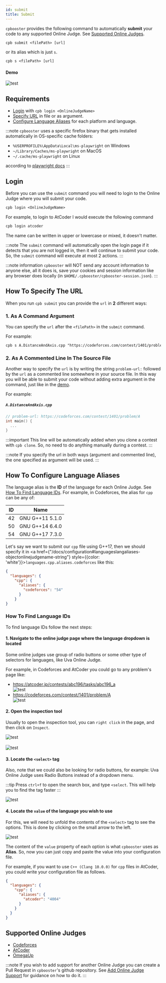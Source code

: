 ```yaml
---
id: submit
title: Submit
---
```



`cpbooster` provides the following command to automatically
**submit** your code to any supported Online Judge. See [Supported Online Judges](#supported-online-judges).

```txt
cpb submit <filePath> [url]
```

or its alias which is just `s`.

```txt
cpb s <filePath> [url]
```

#### Demo

<div className="text--center">
  <img alt="test" src={useBaseUrl("/img/demos/submit.gif")} />
</div>

## Requirements

- [Login](#login) with `cpb login <OnlineJudgeName>`
- [Specify URL](#how-to-specify-the-url) in file or as argument.
- [Configure Language Aliases](#how-to-configure-language-aliases) for each platform and language.

:::note
`cpbooster` uses a specific firefox binary that gets installed automatically in OS-specific cache
folders:

- `%USERPROFILE%\AppData\Local\ms-playwright` on Windows
- `~/Library/Caches/ms-playwright` on MacOS
- `~/.cache/ms-playwright` on Linux

according to [playwright docs](https://playwright.dev/docs/installation/)
:::

## Login

Before you can use the `submit` command you will need to login
to the Online Judge where you will submit your code.

```txt
cpb login <OnlineJudgeName>
```

For example, to login to AtCoder I would execute the following command

```txt
cpb login atcoder
```

The name can be written in upper or lowercase or mixed, it doesn't matter.

:::note
The `submit` command will automatically open the login page
if it detects that you are not logged in, then it will continue
to submit your code. So, the `submit` command will execute at most 2
actions.
:::

:::note information
`cpbooster` will NOT send any account information
to anyone else, all it does is, save your cookies
and session information like any browser does locally (in
`$HOME/.cpbooster/cpbooster-session.json`).
:::

## How To Specify The URL

When you run `cpb submit` you can provide the `url` in **2** different ways:

### 1. As A Command Argument

You can specify the `url` after the `<filePath>` in the `submit` command.

For example:

```txt
cpb s A.DistanceAndAxis.cpp "https://codeforces.com/contest/1401/problem/A"
```

### 2. As A Commented Line In The Source File

Another way to specify the `url` is by writing the string `problem-url:` followed by
the `url` as a commented line somewhere in your source file. In this way
you will be able to submit your code without adding extra argument in the
command, just like in the [demo](#demo).

For example:

##### `A.DistanceAndAxis.cpp`

```cpp
// problem-url: https://codeforces.com/contest/1401/problem/A
int main() {
  ...
}
```

:::important
This line will be automatically added when you clone a contest with `cpb clone`.
So, no need to do anything manually during a contest.
:::

:::note
If you specify the url in both ways (argument and commented line), the one
specified as argument will be used.
:::

## How To Configure Language Aliases

The language alias is the **ID** of the language for each Online Judge.
See [How To Find Language IDs](#how-to-find-language-ids). For example, in Codeforces,
the alias for `cpp` can be any of:

| ID  | Name            |
| --- | --------------- |
| 42  | GNU G++11 5.1.0 |
| 50  | GNU G++14 6.4.0 |
| 54  | GNU G++17 7.3.0 |

Let's say we want to submit our `cpp` file using G++17, then
we should specify it
in <a href={"/docs/configuration#languageslangaliases-objectonlinejudgename-string"} style={{color: 'white'}}>`languages.cpp.aliases.codeforces`</a>
like this:

```json
{
  "languages": {
    "cpp": {
      "aliases": {
        "codeforces": "54"
      }
    }
}
```

### How To Find Language IDs

To find language IDs follow the next steps:

#### 1. Navigate to the online judge page where the language dropdown is located

Some online judges use group of radio buttons or some other type of selectors for languages,
like Uva Online Judge.

For example, in Codeforces and AtCoder you could go to any problem's page like:

- https://atcoder.jp/contests/abc196/tasks/abc196_a
  <div className="text--center">
    <img alt="test" src={useBaseUrl("/img/atcoder_dropdown.png")} />
  </div>
- https://codeforces.com/contest/1401/problem/A
  <div className="text--center">
    <img alt="test" src={useBaseUrl("/img/codeforces_dropdown.png")} />
  </div>

#### 2. Open the inspection tool

Usually to open the inspection tool, you can `right click` in the page,
and then click on `Inspect`.

<div className="text--center">
  <img alt="test" src={useBaseUrl("/img/inspect_right_click.png")} />
</div>
<br />
<div className="text--center">
  <img alt="test" src={useBaseUrl("/img/inspect_tool.png")} />
</div>

#### 3. Locate the `<select>` tag

Also, note that we could also be looking for radio buttons,
for example: Uva Online Judge uses Radio Buttons instead of a dropdown menu.

:::tip
Press `ctrl+f` to open the search box, and type `<select`. This will help you
to find the tag faster
:::

<div className="text--center">
  <img alt="test" src={useBaseUrl("/img/search_select.png")} />
</div>

#### 4. Locate the `value` of the language you wish to use

For this, we will need to unfold the contents of the `<select>` tag to see
the options. This is done by clicking on the small arrow to the left.

<div className="text--center">
  <img alt="test" src={useBaseUrl("/img/select_options.png")} />
</div>

The content of the `value` property of each option is what `cpbooster` uses as **Alias**.
So, now you can just copy and paste the value into your configuration file.

For example, if you want to use `C++ (Clang 10.0.0)` for `cpp` files in AtCoder, you could write
your configuration file as follows.

```json
{
  "languages": {
    "cpp": {
      "aliases": {
        "atcoder": "4004"
      }
    }
  }
}
```

## Supported Online Judges

- [Codeforces](https://codeforces.com/)
- [AtCoder](https://atcoder.jp/)
- [OmegaUp](https://omegaup.com/)

:::note
If you wish to add support for another Online Judge you can
create a Pull Request in `cpbooster`'s github repository.
See [Add Online Judge Support](/docs/add-online-judge-support) for guidance on how to do it.
:::
